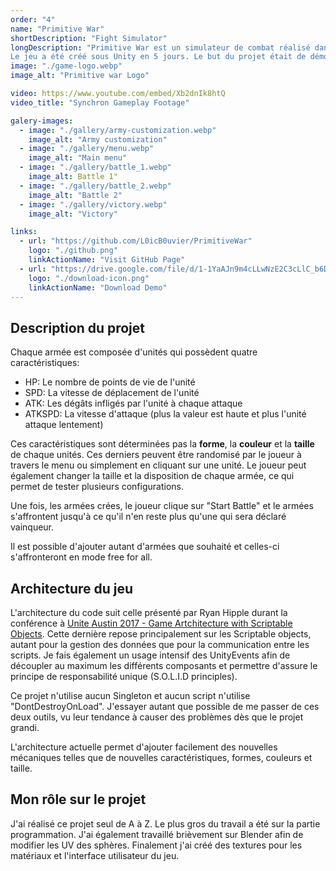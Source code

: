 ```yaml
---
order: "4"
name: "Primitive War"
shortDescription: "Fight Simulator"
longDescription: "Primitive War est un simulateur de combat réalisé dans le cadre d'un test technique. 
Le jeu a été créé sous Unity en 5 jours. Le but du projet était de démontrer ma capacité à produire un code qui soit maintenable."
image: "./game-logo.webp"
image_alt: "Primitive war Logo"

video: https://www.youtube.com/embed/Xb2dnIk8htQ
video_title: "Synchron Gameplay Footage"

galery-images:
  - image: "./gallery/army-customization.webp"
    image_alt: "Army customization"
  - image: "./gallery/menu.webp"
    image_alt: "Main menu"
  - image: "./gallery/battle_1.webp"
    image_alt: Battle 1"
  - image: "./gallery/battle_2.webp"
    image_alt: "Battle 2"
  - image: "./gallery/victory.webp"
    image_alt: "Victory"

links:
  - url: "https://github.com/L0icB0uvier/PrimitiveWar"
    logo: "./github.png"
    linkActionName: "Visit GitHub Page"
  - url: "https://drive.google.com/file/d/1-1YaAJn9m4cLLwNzE2C3cLlC_b6DZvwI/view?usp=sharing"
    logo: "./download-icon.png"
    linkActionName: "Download Demo"
---
```


## Description du projet

Chaque armée est composée d'unités qui possèdent quatre caractéristiques:

- HP: Le nombre de points de vie de l'unité
- SPD: La vitesse de déplacement de l'unité
- ATK: Les dégâts infligés par l'unité à chaque attaque
- ATKSPD: La vitesse d'attaque (plus la valeur est haute et plus l'unité attaque lentement)

Ces caractéristiques sont déterminées pas la **forme**, la **couleur** et la **taille** de chaque unités.
Ces derniers peuvent être randomisé par le joueur à travers le menu ou simplement en cliquant sur une unité.
Le joueur peut également changer la taille et la disposition de chaque armée, ce qui permet de tester plusieurs configurations.

Une fois, les armées crées, le joueur clique sur "Start Battle" et le armées s'affrontent jusqu'à ce qu'il n'en reste plus qu'une qui sera déclaré vainqueur.

Il est possible d'ajouter autant d'armées que souhaité et celles-ci s'affronteront en mode free for all.

## Architecture du jeu

L'architecture du code suit celle présenté par Ryan Hipple durant la conférence à [Unite Austin 2017 - Game Artchitecture with Scriptable Objects](https://www.youtube.com/watch?v=raQ3iHhE_Kk). Cette dernière repose principalement sur les Scriptable objects, autant pour la gestion des données que pour la communication entre les scripts.
Je fais également un usage intensif des UnityEvents afin de découpler au maximum les différents composants et permettre d'assure le principe de responsabilité unique (S.O.L.I.D principles).

Ce projet n'utilise aucun Singleton et aucun script n'utilise "DontDestroyOnLoad". J'essayer autant que possible de me passer de ces deux outils, vu leur tendance à causer des problèmes dès que le projet grandi.

L'architecture actuelle permet d'ajouter facilement des nouvelles mécaniques telles que de nouvelles caractéristiques, formes, couleurs et taille.

## Mon rôle sur le projet

J'ai réalisé ce projet seul de A à Z. Le plus gros du travail a été sur la partie programmation.
J'ai également travaillé brièvement sur Blender afin de modifier les UV des sphères.
Finalement j'ai créé des textures pour les matériaux et l'interface utilisateur du jeu.
